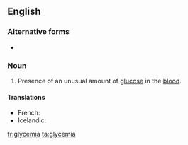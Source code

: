 ==English==
{{wikipedia}}

===Alternative forms===
* {{l|en|glucæmia}} {{qualifier|obsolete}}

===Noun===
{{en-noun|-}}

# {{medicine}} Presence of an unusual amount of [[glucose]] in the [[blood]].

====Translations====
{{trans-top}}
* French: {{t|fr|glycémie |f}}
* Icelandic: {{t|is|sykurdreyri|m}}
{{trans-mid}}
{{trans-bottom}}

[[fr:glycemia]]
[[ta:glycemia]]